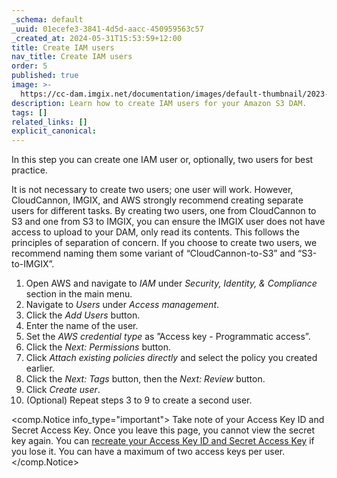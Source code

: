 ```yaml
---
_schema: default
_uuid: 01ecefe3-3841-4d5d-aacc-450959563c57
_created_at: 2024-05-31T15:53:59+12:00
title: Create IAM users
nav_title: Create IAM users
order: 5
published: true
image: >-
  https://cc-dam.imgix.net/documentation/images/default-thumbnail/2023-Q4/CloudCannon-Documentation-Thumbnail.png
description: Learn how to create IAM users for your Amazon S3 DAM.
tags: []
related_links: []
explicit_canonical:
---
```

In this step you can create one IAM user or, optionally, two users for best practice.

It is not necessary to create two users; one user will work. However, CloudCannon, IMGIX, and AWS strongly recommend creating separate users for different tasks. By creating two users, one from CloudCannon to S3 and one from S3 to IMGIX, you can ensure the IMGIX user does not have access to upload to your DAM, only read its contents. This follows the principles of separation of concern. If you choose to create two users, we recommend naming them some variant of “CloudCannon-to-S3” and “S3-to-IMGIX”.

1. Open AWS and navigate to *IAM* under *Security, Identity, & Compliance* section in the main menu.
2. Navigate to *Users* under *Access management*.
3. Click the *Add Users* button.
4. Enter the name of the user.
5. Set the *AWS credential type* as ”Access key - Programmatic access”.
6. Click the *Next: Permissions* button.
7. Click *Attach existing policies directly* and select the policy you created earlier.
8. Click the *Next: Tags* button, then the *Next: Review* button.
9. Click *Create user*.
10. (Optional) Repeat steps 3 to 9 to create a second user.

<comp.Notice info_type="important">
  Take note of your Access Key ID and Secret Access Key. Once you leave this page, you cannot view the secret key again. You can [recreate your Access Key ID and Secret Access Key](https://docs.aws.amazon.com/IAM/latest/UserGuide/id_credentials_access-keys_retrieve.html) if you lose it. You can have a maximum of two access keys per user.
</comp.Notice>